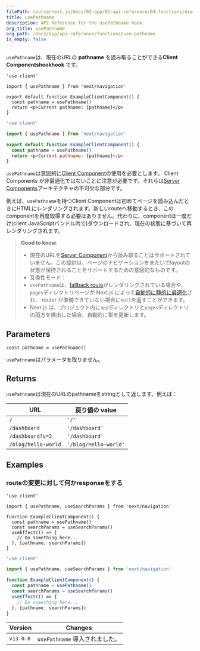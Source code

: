 ```yaml
---
filePath: source/next.js/docs/02-app/02-api-reference/04-functions/use-pathname.mdx
title: usePathname
description: API Reference for the usePathname hook.
org_title: usePathname
org_path: /docs/app/api-reference/functions/use-pathname
is_empty: false
---
```


`usePathname`は、現在のURLの **pathname** を読み取ることができる**Client Componentshookhook** です。

```tsx:app/example-client-component.tsx
'use client'

import { usePathname } from 'next/navigation'

export default function ExampleClientComponent() {
  const pathname = usePathname()
  return <p>Current pathname: {pathname}</p>
}
```

```jsx:app/example-client-component.js
'use client'

import { usePathname } from 'next/navigation'

export default function ExampleClientComponent() {
  const pathname = usePathname()
  return <p>Current pathname: {pathname}</p>
}
```

`usePathname`は意図的に[Client Component](/ja/javascript/next.js/v14/02-app/01-building-your-application/03-rendering/02-client-components)の使用を必要とします。 Client Components が非最適化ではないことに注意が必要です。それらは[Server Components](/ja/javascript/next.js/v14/02-app/01-building-your-application/03-rendering/01-server-components)アーキテクチャの不可欠な部分です。

例えば、`usePathname`を持つClient Componentは初めてページを読み込んだときにHTMLにレンダリングされます。新しいrouteへ移動するとき、このcomponentを再度取得する必要はありません。代わりに、componentは一度だけ(client JavaScriptバンドル内で)ダウンロードされ、現在の状態に基づいて再レンダリングされます。

> **Good to know**:
>
> - 現在のURLを[Server Component](/ja/javascript/next.js/v14/02-app/01-building-your-application/03-rendering/01-server-components)から読み取ることはサポートされていません。この設計は、ページのナビゲーションをまたいでlayoutの状態が保持されることをサポートするための意図的なものです。
> - 互換性モード：
> - `usePathname`は、[fallback route](/ja/javascript/next.js/v14/03-pages/02-api-reference/02-functions/get-static-paths#fallback-true)がレンダリングされている場合や、 `pages`ディレクトリページが Next.js によって[自動的に静的に最適化](/ja/javascript/next.js/v14/03-pages/01-building-your-application/02-rendering/04-automatic-static-optimization)され、 router が準備できていない場合に`null`を返すことができます。
> - Next.js は、プロジェクト内に`app`ディレクトリと`pages`ディレクトリの両方を検出した場合、自動的に型を更新します。

## Parameters

```tsx
const pathname = usePathname()
```

`usePathname`はパラメータを取りません。

## Returns

`usePathname`は現在のURLのpathnameをstringとして返します。例えば：

| URL | 戻り値の value |
| ------------------- | --------------------- |
| `/` | `'/'` |
| `/dashboard` | `'/dashboard'` |
| `/dashboard?v=2` | `'/dashboard'` |
| `/blog/hello-world` | `'/blog/hello-world'` |

## Examples

### routeの変更に対して何かresponseをする

```tsx:app/example-client-component.tsx
'use client'

import { usePathname, useSearchParams } from 'next/navigation'

function ExampleClientComponent() {
  const pathname = usePathname()
  const searchParams = useSearchParams()
  useEffect(() => {
    // Do something here...
  }, [pathname, searchParams])
}
```

```jsx:app/example-client-component.js
'use client'

import { usePathname, useSearchParams } from 'next/navigation'

function ExampleClientComponent() {
  const pathname = usePathname()
  const searchParams = useSearchParams()
  useEffect(() => {
    // Do something here...
  }, [pathname, searchParams])
}
```

| Version | Changes |
| --------- | ------------------------- |
| `v13.0.0` | `usePathname` 導入されました。|

